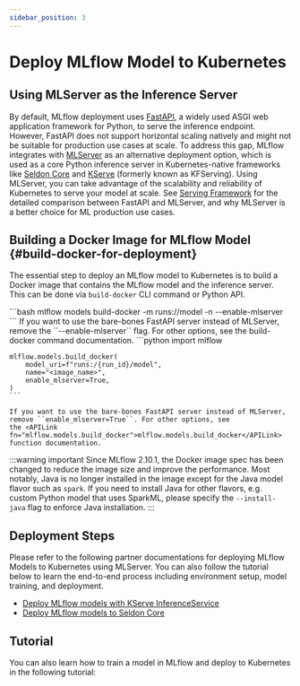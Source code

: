 ```yaml
---
sidebar_position: 3
---
```



# Deploy MLflow Model to Kubernetes

## Using MLServer as the Inference Server

By default, MLflow deployment uses [FastAPI](https://fastapi.tiangolo.com/), a widely used ASGI web application framework for Python,
to serve the inference endpoint. However, FastAPI does not support horizontal scaling natively and might not be suitable for production use cases
at scale. To address this gap, MLflow integrates with [MLServer](https://mlserver.readthedocs.io/en/latest) as an alternative deployment option, which is used
as a core Python inference server in Kubernetes-native frameworks like [Seldon Core](https://docs.seldon.ai/seldon-core-2) and
[KServe](https://kserve.github.io/website) (formerly known as KFServing). Using MLServer, you can take advantage of the scalability and reliability
of Kubernetes to serve your model at scale. See [Serving Framework](/ml/deployment/deploy-model-locally#serving-frameworks) for the detailed comparison between FastAPI and MLServer,
and why MLServer is a better choice for ML production use cases.

## Building a Docker Image for MLflow Model \{#build-docker-for-deployment}

The essential step to deploy an MLflow model to Kubernetes is to build a Docker image that contains the MLflow model and the inference server. This can be done via
`build-docker` CLI command or Python API.

<Tabs>
  <TabItem default label="CLI" value="cli">
    ```bash
    mlflow models build-docker -m runs:/<run_id>/model -n <image_name> --enable-mlserver
    ```
    If you want to use the bare-bones FastAPI server instead of MLServer, remove the ``--enable-mlserver`` flag. For other options, see
    the <Link to="/api_reference/cli.html#mlflow-models-build-docker" target="_blank">build-docker</Link> command documentation.
  </TabItem>
  <TabItem label="Python" value="python">
    ```python
    import mlflow

    mlflow.models.build_docker(
        model_uri=f"runs:/{run_id}/model",
        name="<image_name>",
        enable_mlserver=True,
    )
    ```

    If you want to use the bare-bones FastAPI server instead of MLServer, remove ``enable_mlserver=True``. For other options, see
    the <APILink fn="mlflow.models.build_docker">mlflow.models.build_docker</APILink> function documentation.

  </TabItem>
</Tabs>

:::warning important
Since MLflow 2.10.1, the Docker image spec has been changed to reduce the image size and improve the performance.
Most notably, Java is no longer installed in the image except for the Java model flavor such as `spark`.
If you need to install Java for other flavors, e.g. custom Python model that uses SparkML, please specify the `--install-java` flag to enforce Java installation.
:::

## Deployment Steps

Please refer to the following partner documentations for deploying MLflow Models to Kubernetes using MLServer. You can also follow the tutorial below to learn the end-to-end process including environment setup, model training, and deployment.

- [Deploy MLflow models with KServe InferenceService](https://kserve.github.io/website/latest/modelserving/v1beta1/mlflow/v2)
- [Deploy MLflow models to Seldon Core](https://docs.seldon.ai/seldon-core-2/user-guide/examples/model-zoo#mlflow-wine-model)

## Tutorial

You can also learn how to train a model in MLflow and deploy to Kubernetes in the following tutorial:

<CardGroup>
  <PageCard headerText="Develop ML model with MLflow and deploy to Kubernetes" link="/ml/deployment/deploy-model-to-kubernetes/tutorial" text="This tutorial walks you through the end-to-end ML development process from training a machine learning model, compare the performance, and deploy the model to Kubernetes using KServe." />
</CardGroup>
